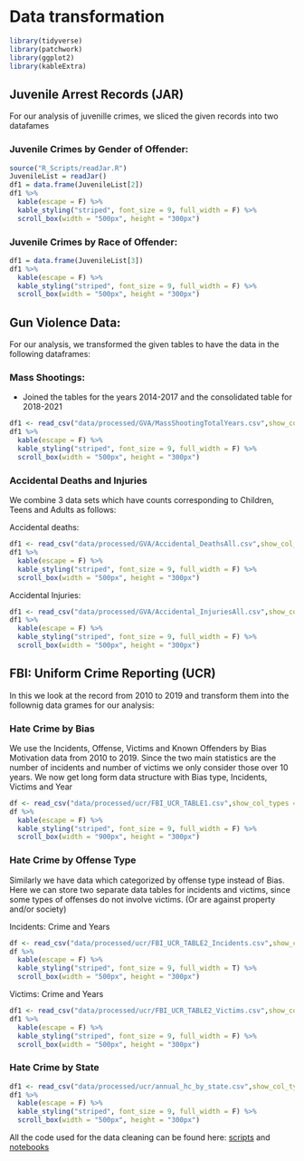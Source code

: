 # Data transformation

```R
library(tidyverse)
library(patchwork)
library(ggplot2)
library(kableExtra)

```

## Juvenile Arrest Records (JAR)

For our analysis of juvenille crimes, we sliced the given records into two datafames

### Juvenile Crimes by Gender of Offender:

```R
source("R_Scripts/readJar.R")
JuvenileList = readJar()
df1 = data.frame(JuvenileList[2])
df1 %>%
  kable(escape = F) %>%
  kable_styling("striped", font_size = 9, full_width = F) %>%
  scroll_box(width = "500px", height = "300px")
```

### Juvenile Crimes by Race of Offender:

```R


df1 = data.frame(JuvenileList[3])
df1 %>%
  kable(escape = F) %>%
  kable_styling("striped", font_size = 9, full_width = F) %>%
  scroll_box(width = "500px", height = "300px")
```

## Gun Violence Data:

For our analysis, we transformed the given tables to have the data in the following dataframes:

### Mass Shootings:

- Joined the tables for the years 2014-2017 and the consolidated table for 2018-2021

```R
df1 <- read_csv("data/processed/GVA/MassShootingTotalYears.csv",show_col_types = FALSE)
df1 %>%
  kable(escape = F) %>%
  kable_styling("striped", font_size = 9, full_width = F) %>%
  scroll_box(width = "500px", height = "300px")
```

### Accidental Deaths and Injuries

We combine 3 data sets which have counts corresponding to Children, Teens and Adults as follows:

Accidental deaths:

```R
df1 <- read_csv("data/processed/GVA/Accidental_DeathsAll.csv",show_col_types = FALSE)
df1 %>%
  kable(escape = F) %>%
  kable_styling("striped", font_size = 9, full_width = F) %>%
  scroll_box(width = "500px", height = "300px")
```

Accidental Injuries:

```R
df1 <- read_csv("data/processed/GVA/Accidental_InjuriesAll.csv",show_col_types = FALSE)
df1 %>%
  kable(escape = F) %>%
  kable_styling("striped", font_size = 9, full_width = F) %>%
  scroll_box(width = "500px", height = "300px")
```

## FBI: Uniform Crime Reporting (UCR)

In this we look at the record from 2010 to 2019 and transform them into the follownig data grames for our analysis:

### Hate Crime by Bias

We use the Incidents, Offense, Victims and Known Offenders by Bias Motivation data from 2010 to 2019. Since the two main statistics are the number of incidents and number of victims we only consider those over 10 years. We now get long form data structure with Bias type, Incidents, Victims and Year

```R
df <- read_csv("data/processed/ucr/FBI_UCR_TABLE1.csv",show_col_types = FALSE)
df %>%
  kable(escape = F) %>%
  kable_styling("striped", font_size = 9, full_width = F) %>%
  scroll_box(width = "900px", height = "300px")
```

### Hate Crime by Offense Type

Similarly we have data which categorized by offense type instead of Bias. Here we can store two separate data tables for incidents and victims, since some types of offenses do not involve victims. (Or are against property and/or society)

Incidents: Crime and Years

```R
df <- read_csv("data/processed/ucr/FBI_UCR_TABLE2_Incidents.csv",show_col_types = FALSE)
df %>%
  kable(escape = F) %>%
  kable_styling("striped", font_size = 9, full_width = T) %>%
  scroll_box(width = "500px", height = "300px")
```

Victims: Crime and Years

```R
df1 <- read_csv("data/processed/ucr/FBI_UCR_TABLE2_Victims.csv",show_col_types = FALSE)
df1 %>%
  kable(escape = F) %>%
  kable_styling("striped", font_size = 9, full_width = F) %>%
  scroll_box(width = "500px", height = "300px")
```

### Hate Crime by State

```R
df1 <- read_csv("data/processed/ucr/annual_hc_by_state.csv",show_col_types = FALSE)
df1 %>%
  kable(escape = F) %>%
  kable_styling("striped", font_size = 9, full_width = F) %>%
  scroll_box(width = "500px", height = "300px")
```

All the code used for the data cleaning can be found here: [scripts](https://github.com/VijayKalmath/USCrimeAnalysis/tree/main/src) and [notebooks](https://github.com/VijayKalmath/USCrimeAnalysis/tree/main/notebooks)
